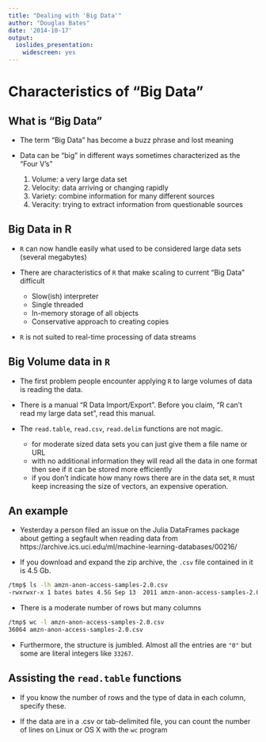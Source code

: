 ```yaml
---
title: "Dealing with 'Big Data'"
author: "Douglas Bates"
date: '2014-10-17'
output:
  ioslides_presentation:
    widescreen: yes
---
```


# Characteristics of "Big Data"

## What is "Big Data"

- The term "Big Data" has become a buzz phrase and lost meaning

- Data can be "big" in different ways sometimes characterized as the "Four V's"
    1. Volume: a very large data set
    2. Velocity: data arriving or changing rapidly
    3. Variety: combine information for many different sources
    4. Veracity: trying to extract information from questionable sources

## Big Data in R

- `R` can now handle easily what used to be considered large data sets (several megabytes)

- There are characteristics of `R` that make scaling to current "Big Data" difficult
    - Slow(ish) interpreter
    - Single threaded
    - In-memory storage of all objects
    - Conservative approach to creating copies

- `R` is not suited to real-time processing of data streams

## Big Volume data in `R`

- The first problem people encounter applying `R` to large volumes of data is reading the data.

- There is a manual "R Data Import/Export".  Before you claim, "R can't read my large data set", read this manual.

- The `read.table`, `read.csv`, `read.delim` functions are not magic.
     - for moderate sized data sets you can just give them a file name or URL
     - with no additional information they will read all the data in one format then see if it can be stored more efficiently
     - if you don't indicate how many rows there are in the data set, `R` must keep increasing the size of vectors, an expensive operation.

## An example

- Yesterday a person filed an issue on the Julia DataFrames package about getting a segfault when reading data from https://archive.ics.uci.edu/ml/machine-learning-databases/00216/

- If you download and expand the zip archive, the `.csv` file contained in it is 4.5 Gb.
```sh
/tmp$ ls -lh amzn-anon-access-samples-2.0.csv 
-rwxrwxr-x 1 bates bates 4.5G Sep 13  2011 amzn-anon-access-samples-2.0.csv
```

- There is a moderate number of rows but many columns
```sh
/tmp$ wc -l amzn-anon-access-samples-2.0.csv 
36064 amzn-anon-access-samples-2.0.csv
```

- Furthermore, the structure is jumbled.  Almost all the entries are `"0"` but some are literal integers like `33267`.

## Assisting the `read.table` functions

- If you know the number of rows and the type of data in each column, specify these.

- If the data are in a .csv or tab-delimited file, you can count the number of lines on Linux or OS X with the `wc` program

